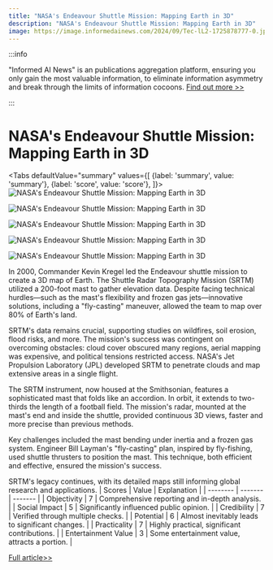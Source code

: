 ```yaml
---
title: "NASA's Endeavour Shuttle Mission: Mapping Earth in 3D"
description: "NASA's Endeavour Shuttle Mission: Mapping Earth in 3D"
image: https://image.informedainews.com/2024/09/Tec-lL2-1725878777-0.jpg
---
```



:::info

"Informed AI News" is an publications aggregation platform, ensuring you only gain the most valuable information, to eliminate information asymmetry and break through the limits of information cocoons.  [Find out more >>](/)

:::

# NASA's Endeavour Shuttle Mission: Mapping Earth in 3D


<Tabs
	defaultValue="summary"
	values={[
	{label: 'summary', value: 'summary'},
	{label: 'score', value: 'score'},
]}>
<TabItem value="summary">
<img
  src="https://image.informedainews.com/2024/09/Tec-lL2-1725878777-0.jpg"
  alt="NASA's Endeavour Shuttle Mission: Mapping Earth in 3D"
/>

<img
  src="https://image.informedainews.com/2024/09/Tec-1dl-1725878777-1.jpg"
  alt="NASA's Endeavour Shuttle Mission: Mapping Earth in 3D"
/>

<img
  src="https://image.informedainews.com/2024/09/Tec-nfU-1725878777-2.jpg"
  alt="NASA's Endeavour Shuttle Mission: Mapping Earth in 3D"
/>

<img
  src="https://image.informedainews.com/2024/09/Tec-eL3-1725878777-3.jpg"
  alt="NASA's Endeavour Shuttle Mission: Mapping Earth in 3D"
/>

<img
  src="https://image.informedainews.com/2024/09/Tec-pdO-1725878777-4.jpg"
  alt="NASA's Endeavour Shuttle Mission: Mapping Earth in 3D"
/>



In 2000, Commander Kevin Kregel led the Endeavour shuttle mission to create a 3D map of Earth. The Shuttle Radar Topography Mission (SRTM) utilized a 200-foot mast to gather elevation data. Despite facing technical hurdles—such as the mast's flexibility and frozen gas jets—innovative solutions, including a "fly-casting" maneuver, allowed the team to map over 80% of Earth's land.

SRTM's data remains crucial, supporting studies on wildfires, soil erosion, flood risks, and more. The mission's success was contingent on overcoming obstacles: cloud cover obscured many regions, aerial mapping was expensive, and political tensions restricted access. NASA's Jet Propulsion Laboratory (JPL) developed SRTM to penetrate clouds and map extensive areas in a single flight.

The SRTM instrument, now housed at the Smithsonian, features a sophisticated mast that folds like an accordion. In orbit, it extends to two-thirds the length of a football field. The mission's radar, mounted at the mast's end and inside the shuttle, provided continuous 3D views, faster and more precise than previous methods.

Key challenges included the mast bending under inertia and a frozen gas system. Engineer Bill Layman's "fly-casting" plan, inspired by fly-fishing, used shuttle thrusters to position the mast. This technique, both efficient and effective, ensured the mission's success.

SRTM's legacy continues, with its detailed maps still informing global research and applications.
</TabItem>
<TabItem value="score">
	| Scores     | Value   | Explanation |
	| -------- | ------- | ------- |
	| Objectivity  | 7    | Comprehensive reporting and in-depth analysis.    |
	| Social Impact | 5     | Significantly influenced public opinion.    |
	| Credibility    | 7    | Verified through multiple checks.    |
	| Potential    | 6    | Almost inevitably leads to significant changes.    |
	| Practicality    | 7    | Highly practical, significant contributions.    |
	| Entertainment Value    | 3    | Some entertainment value, attracts a portion.    |
</TabItem>
</Tabs>

[Full article>>](https://www.cnbeta.com.tw/articles/science/1445041.htm)
